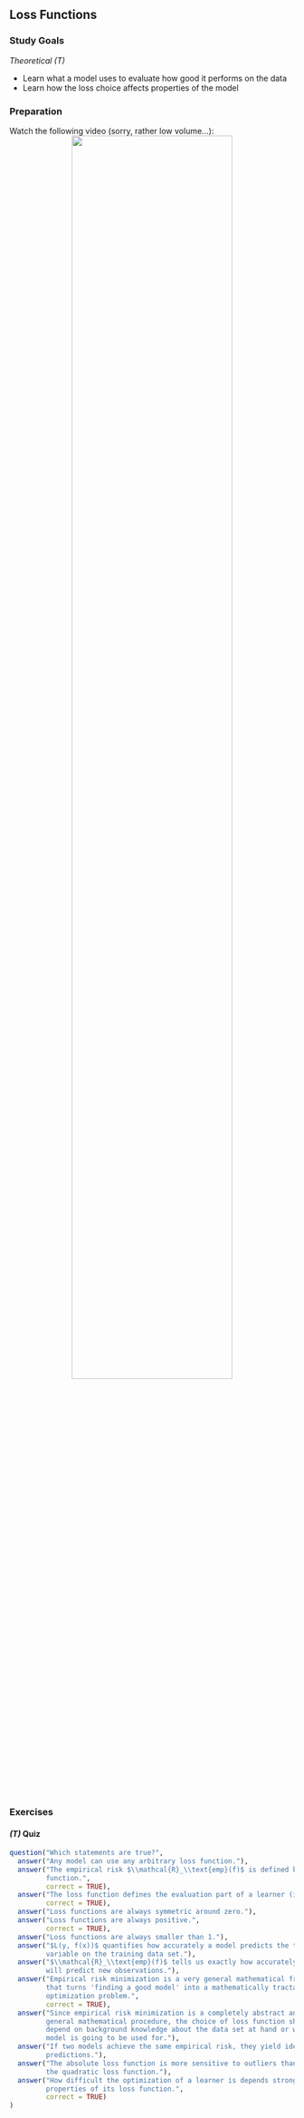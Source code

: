 ## Loss Functions

### Study Goals

*Theoretical (T)*

- Learn what a model uses to evaluate how good it performs on the data
- Learn how the loss choice affects properties of the model

### Preparation

Watch the following video  (sorry, rather low volume...):
<center>
![](https://www.youtube.com/watch?v=g3w98HnbtEw&list=PLMyWaJl2LoXyhFvMjtbBGs0Pi8khHbKm3&index=5&t=0s){width="75%"}
</center>

### Exercises

#### *(T)* Quiz

```r
question("Which statements are true?",
  answer("Any model can use any arbitrary loss function."),
  answer("The empirical risk $\\mathcal{R}_\\text{emp}(f)$ is defined by the loss
         function.",
         correct = TRUE),
  answer("The loss function defines the evaluation part of a learner (inducer).",
         correct = TRUE),
  answer("Loss functions are always symmetric around zero."),
  answer("Loss functions are always positive.",
         correct = TRUE),
  answer("Loss functions are always smaller than 1."),
  answer("$L(y, f(x))$ quantifies how accurately a model predicts the target
         variable on the training data set."),
  answer("$\\mathcal{R}_\\text{emp}(f)$ tells us exactly how accurately a model
         will predict new observations."),
  answer("Empirical risk minimization is a very general mathematical framework
         that turns 'finding a good model' into a mathematically tractable
         optimization problem.",
         correct = TRUE),
  answer("Since empirical risk minimization is a completely abstract and very
         general mathematical procedure, the choice of loss function should not
         depend on background knowledge about the data set at hand or what the
         model is going to be used for."),
  answer("If two models achieve the same empirical risk, they yield identical
         predictions."),
  answer("The absolute loss function is more sensitive to outliers than
         the quadratic loss function."),
  answer("How difficult the optimization of a learner is depends strongly on the
         properties of its loss function.",
         correct = TRUE)
)
```
